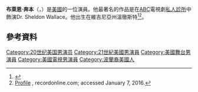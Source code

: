 {{Infobox person
| name          = Brian Benben
| image         = Brian Benben.jpg
| caption       = 
| birthname     = Brian Edward Benben
| birth_date    = {{birth date and age|1956|6|18}}
| birth_place   = 美國維吉尼亞州溫徹斯特
| death_date    = 
| death_place   = 
| occupation    = 演員
| spouse        = [[Madeleine_Stowe|Madeleine Stowe]] (1982–現在)
| children       = May Benben
}}
'''布萊恩·奔本'''（{{lang-en|Brian Edward Benben}}，{{bd|1956年|6月18日}}）是[[美國|美國]]的一位演員。他最著名的作品是在[[美國廣播公司|ABC]]電視劇[[私人診所|私人診所]]中飾演Dr. Sheldon Wallace。他出生在維吉尼亞州溫徹斯特<ref name="fref">{{cite web|url=http://www.filmreference.com/film/36/Brian-Benben.html|title=Brian Benben profile|publisher=Filmreference.com|accessdate=2012-10-23|archive-date=2012-10-03|archive-url=https://web.archive.org/web/20121003092534/http://www.filmreference.com/film/36/Brian-Benben.html|dead-url=no}}</ref><ref>[http://www.recordonline.com/article/20060406/News/304069971 Profile] {{Wayback|url=http://www.recordonline.com/article/20060406/News/304069971 |date=20160821023841 }}, recordonline.com; accessed January 7, 2016.</ref>。

==參考資料==
{{Reflist}}

{{DEFAULTSORT: Benben, Brian}}
[[Category:20世纪美国男演员|Category:20世纪美国男演员]]
[[Category:21世紀美國男演員|Category:21世紀美國男演員]]
[[Category:美國舞台男演員|Category:美國舞台男演員]]
[[Category:美國電視男演員|Category:美國電視男演員]]
[[Category:波蘭裔美國人|Category:波蘭裔美國人]]